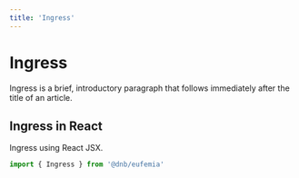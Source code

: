 ```yaml
---
title: 'Ingress'
---
```



# Ingress

Ingress is a brief, introductory paragraph that follows immediately after the title of an article.

## Ingress in React

Ingress using React JSX.

```jsx
import { Ingress } from '@dnb/eufemia'
```

<IngressExamples />
